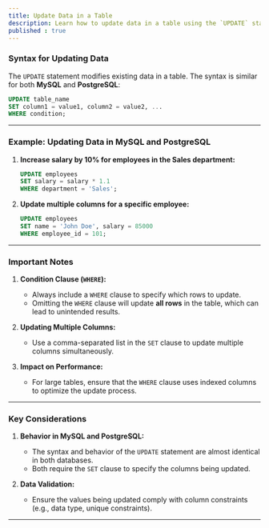```yaml
---
title: Update Data in a Table
description: Learn how to update data in a table using the `UPDATE` statement in SQL.
published : true
---
```


### **Syntax for Updating Data**

The `UPDATE` statement modifies existing data in a table. The syntax is similar for both **MySQL** and **PostgreSQL**:

```sql
UPDATE table_name
SET column1 = value1, column2 = value2, ...
WHERE condition;
```

---

### **Example: Updating Data in MySQL and PostgreSQL**

1. **Increase salary by 10% for employees in the Sales department:**

   ```sql
   UPDATE employees
   SET salary = salary * 1.1
   WHERE department = 'Sales';
   ```

2. **Update multiple columns for a specific employee:**

   ```sql
   UPDATE employees
   SET name = 'John Doe', salary = 85000
   WHERE employee_id = 101;
   ```

---

### **Important Notes**

1. **Condition Clause (`WHERE`):**

   * Always include a `WHERE` clause to specify which rows to update.
   * Omitting the `WHERE` clause will update **all rows** in the table, which can lead to unintended results.

2. **Updating Multiple Columns:**

   * Use a comma-separated list in the `SET` clause to update multiple columns simultaneously.

3. **Impact on Performance:**

   * For large tables, ensure that the `WHERE` clause uses indexed columns to optimize the update process.

---

### **Key Considerations**

1. **Behavior in MySQL and PostgreSQL:**

   * The syntax and behavior of the `UPDATE` statement are almost identical in both databases.
   * Both require the `SET` clause to specify the columns being updated.

2. **Data Validation:**

   * Ensure the values being updated comply with column constraints (e.g., data type, unique constraints).

---

